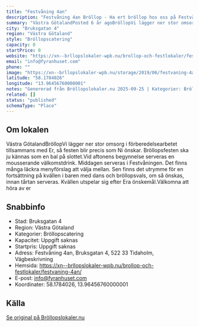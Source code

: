 ```yaml
---
title: "Festvåning 4an"
description: "Festvåning 4an Bröllop - Ha ert bröllop hos oss på Festvåning 4an. Se vår fina Bröllopslokal. Skicka gärna en förfrågan så hjälper vi Er!"
summary: "Västra GötalandPosted 6 år agoBröllopVi lägger ner stor omsorg i förberedelsearbetet tillsammans med Er, så festen blir precis som Ni önskar. Bröllopsfesten ska ju kännas som en bal på slottet.Vid…"
city: "Bruksgatan 4"
region: "Västra Götaland"
style: "Bröllopscatering"
capacity: 0
startPrice: 0
website: "https://xn--brllopslokaler-wpb.nu/brollop-och-festlokaler/festvaning-4an/"
email: "info@fyranhuset.com"
phone: ""
image: "https://xn--brllopslokaler-wpb.nu/storage/2019/06/festvaning-4an-brollopslokal-festlokal-brollop-visningsbild.webp"
latitude: "58.1784026"
longitude: "13.96456760000001"
notes: "Genererad från Bröllopslokaler.nu 2025-09-25 | Kategorier: Bröllopscatering"
related: []
status: "published"
schemaType: "Place"
---
```


## Om lokalen

Västra GötalandBröllopVi lägger ner stor omsorg i förberedelsearbetet tillsammans med Er, så festen blir precis som Ni önskar. Bröllopsfesten ska ju kännas som en bal på slottet.Vid aftonens begynnelse serveras en mousserande välkomstdrink. Middagen serveras i Festvåningen. Det finns många läckra menyförslag att välja mellan. Sen finns det utrymme för en fortsättning på kvällen i baren med dans och bröllopsvals, om så önskas, innan tårtan serveras. Kvällen utspelar sig efter Era önskemål.Välkomna att höra av er

## Snabbinfo

- Stad: Bruksgatan 4
- Region: Västra Götaland
- Kategorier: Bröllopscatering
- Kapacitet: Uppgift saknas
- Startpris: Uppgift saknas
- Adress: Festvåning 4an, Bruksgatan 4, 522 33 Tidaholm, Vägbeskrivning
- Hemsida: https://xn--brllopslokaler-wpb.nu/brollop-och-festlokaler/festvaning-4an/
- E-post: info@fyranhuset.com
- Koordinater: 58.1784026, 13.96456760000001

## Källa

[Se original på Bröllopslokaler.nu](https://xn--brllopslokaler-wpb.nu/brollop-och-festlokaler/festvaning-4an/)
